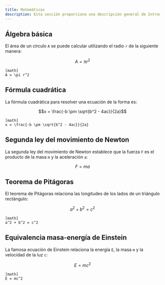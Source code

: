 ```yaml
---
title: Matemáticas
description: Esta sección proporciona una descripción general de Introducción.
---
```


## Álgebra básica

El área de un círculo `A` se puede calcular utilizando el radio `r` de la siguiente manera:

```math
A = \pi r^2
```

```plaintext
[math]
A = \pi r^2
```

## Fórmula cuadrática

La fórmula cuadrática para resolver una ecuación de la forma es:

```math
x = \frac{-b \pm \sqrt{b^2 - 4ac}}{2a}
```

```plaintext
[math]
x = \frac{-b \pm \sqrt{b^2 - 4ac}}{2a}
```

## Segunda ley del movimiento de Newton

La segunda ley del movimiento de Newton establece que la fuerza `F` es el producto de la masa `m` y la aceleración `a`:

```math
F = ma
```

## Teorema de Pitágoras

El teorema de Pitágoras relaciona las longitudes de los lados de un triángulo rectángulo:

```math
a^2 + b^2 = c^2
```
```plaintext
[math]
a^2 + b^2 = c^2
```

## Equivalencia masa-energía de Einstein

La famosa ecuación de Einstein relaciona la energía `E`, la masa `m` y la velocidad de la luz `c`:

```math
E = mc^2
```
```plaintext
[math]
E = mc^2
```
